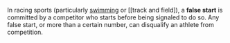 In racing sports (particularly [[swimming]] or [[track and field]), a '''false start''' is committed by a competitor who starts before being signaled to do so.  Any false start, or more than a certain number, can disqualify an athlete from competition.